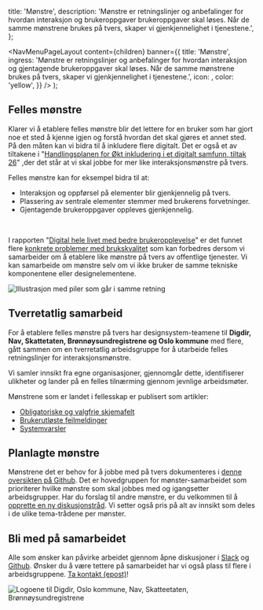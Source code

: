 


  title: 'Mønstre',
  description:
    'Mønstre er retningslinjer og anbefalinger for hvordan interaksjon og brukeroppgaver brukeroppgaver skal løses. Når de samme mønstrene brukes på tvers, skaper vi gjenkjennelighet i tjenestene.',
};

  <NavMenuPageLayout
    content={children}
    banner={{
      title: 'Mønstre',
      ingress:
        'Mønstre er retningslinjer og anbefalinger for hvordan interaksjon og gjentagende brukeroppgaver skal løses. Når de samme mønstrene brukes på tvers, skaper vi gjenkjennelighet i tjenestene.',
      icon: <LayersIcon fontSize={34} />,
      color: 'yellow',
    }}
  />
);

## Felles mønstre
 Klarer vi å etablere felles mønstre blir det lettere for en bruker som har gjort noe et sted å kjenne igjen og forstå hvordan det skal gjøres et annet sted. På den måten kan vi bidra til å inkludere flere digitalt. Det er også et av tiltakene i "[Handlingsplanen for Økt inkludering i et digitalt samfunn, tiltak 26](https://www.regjeringen.no/no/dokumenter/handlingsplan-for-auka-inkludering-i-eit-digitalt-samfunn/id2984233/)" ,der det står at vi skal jobbe for mer like interaksjonsmønstre på tvers. 

Felles mønstre kan for eksempel bidra til at:
- Interaksjon og oppførsel på elementer blir gjenkjennelig på tvers.
- Plassering av sentrale elementer stemmer med brukerens forvetninger.
- Gjentagende brukeroppgaver oppleves gjenkjennelig. 

<br/>

I rapporten "[Digital hele livet med bedre brukeropplevelse](https://www.digdir.no/sammenhengende-tjenester/digital-hele-livet-med-bedre-brukeropplevelse/4405)" er det funnet flere [konkrete problemer med brukskvalitet](https://github.com/digdir/innsiktsbibliotek/issues/3) som kan forbedres dersom vi samarbeider om å etablere like mønstre på tvers av offentlige tjenester. Vi kan samarbeide om mønstre selv om vi ikke bruker de samme tekniske komponentene eller designelementene.

 <Image
  src='/img/felles-retning.png'
  alt='Illustrasjon med piler som går i samme retning'
  boxShadow={false}
  dataUnstyled
  caption='Et samarbeid om mønstre gjør at vi får en felles retning for brukeropplevelse, som gir økt gjenkjennelighet og trygghet for brukerne, og bidrar til at vi som offentlig sektor leverer tjenester av høy kvalitet på tvers av organisasjoner.
'
/>

## Tverretatlig samarbeid
For å etablere felles mønstre på tvers har designsystem-teamene til **Digdir, Nav, Skattetaten, Brønnøysundregistrene og Oslo kommune** med flere, gått sammen om en tverretatlig arbeidsgruppe for å utarbeide felles retningslinjer for interaksjonsmønstre. 

Vi samler innsikt fra egne organisasjoner, gjennomgår dette, identifiserer ulikheter og lander på en felles tilnærming gjennom jevnlige arbeidsmøter.

Mønstrene som er landet i fellesskap er publisert som artikler:
- [Obligatoriske og valgfrie skjemafelt](https://www.designsystemet.no/monstre/obligatoriske-og-valgfrie-felt)
- [Brukerutløste feilmeldinger](https://www.designsystemet.no/monstre/feilmeldinger)
- [Systemvarsler](https://www.designsystemet.no/monstre/systemvarsler)

## Planlagte mønstre 
 Mønstrene det er behov for å jobbe med på tvers dokumenteres i [denne oversikten på Github](https://github.com/digdir/designsystemet/discussions/categories/samarbeid-m%C3%B8nster-for-innbyggertjenester). Det er hovedgruppen for mønster-samarbeidet som prioriterer hvilke mønstre som skal jobbes med og igangsetter arbeidsgrupper. Har du forslag til andre mønstre, er du velkommen til å [opprette en ny diskusjonstråd](https://github.com/digdir/designsystemet/discussions/new?category=samarbeid-m%C3%B8nster-for-innbyggertjenester). Vi setter også pris på alt av innsikt som deles i de ulike tema-trådene per mønster. 
 


## Bli med på samarbeidet 
Alle som ønsker kan påvirke arbeidet gjennom åpne diskusjoner i [Slack](https://www.designsystemet.no/slack) og [Github](https://github.com/digdir/designsystemet/discussions/categories/samarbeid-m%C3%B8nster-for-innbyggertjenester). Ønsker du å være tettere på samarbeidet har vi også plass til flere i arbeidsgruppene. [Ta kontakt (epost)](mailto:designsystem@digdir.no)!



<Image
  src='/img/logo-monstre.png'
  alt='Logoene til Digdir, Oslo kommune, Nav, Skatteetaten, Brønnøysundregistrene'
  boxShadow={false}
  dataUnstyled
  caption='Digdir, Nav, Skatteetaten, Oslo kommune og Brønnøysundregistren er blant dem som deltar i arbeidet om å etablere felles mønstre på tvers'
/>



<style>
  {`
    body {
      background-color: var(--ds-color-neutral-background-subtle);
    }
  `}
</style>
